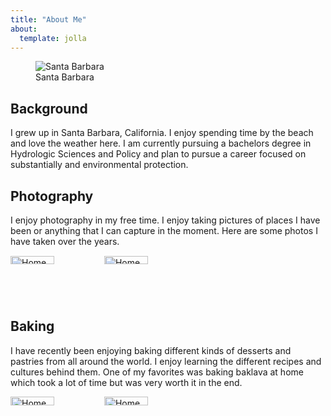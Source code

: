 ```yaml
---
title: "About Me"
about:
  template: jolla 
---
```

![Santa Barbara](media/SantaBarbara.jpg){fig-align="center"}


## Background
I grew up in Santa Barbara, California. I enjoy spending time by the beach and love the weather here. I am currently pursuing a bachelors degree in Hydrologic Sciences and Policy and plan to pursue a career focused on substantially and environmental protection.


## Photography
I enjoy photography in my free time. I enjoy taking pictures of places I have been or anything that I can capture in the moment. Here are some photos I have taken over the years.
<div style="display: flex; gap: 10px;">
  <img src="media/Bee.jpg" alt="Homemade baklava 1" style="width: 48%;">
  <img src="media/Bird.jpg" alt="Homemade tarts 1" style="width: 48%;">
</div>




## Baking
I have recently been enjoying baking different kinds of desserts and pastries from all around the world. I enjoy learning the different recipes and cultures behind them. One of my favorites was baking baklava at home which took a lot of time but was very worth it in the end.
<div style="display: flex; gap: 10px;">
  <img src="media/Baklava.jpg" alt="Homemade baklava 1" style="width: 48%;">
  <img src="media/Tart.jpg" alt="Homemade tarts 1" style="width: 48%;">





